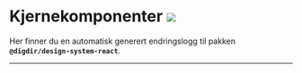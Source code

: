 
<Meta title='Endringslogger/Kjernekomponenter' />

# Kjernekomponenter [![](https://img.shields.io/npm/v/@digdir/design-system-react?label=latest%20release&color=0051be)](https://www.npmjs.com/package/@digdir/design-system-react)

Her finner du en automatisk generert endringslogg til pakken **`@digdir/design-system-react`**.

---

<Changelog markdown={changelog} />
